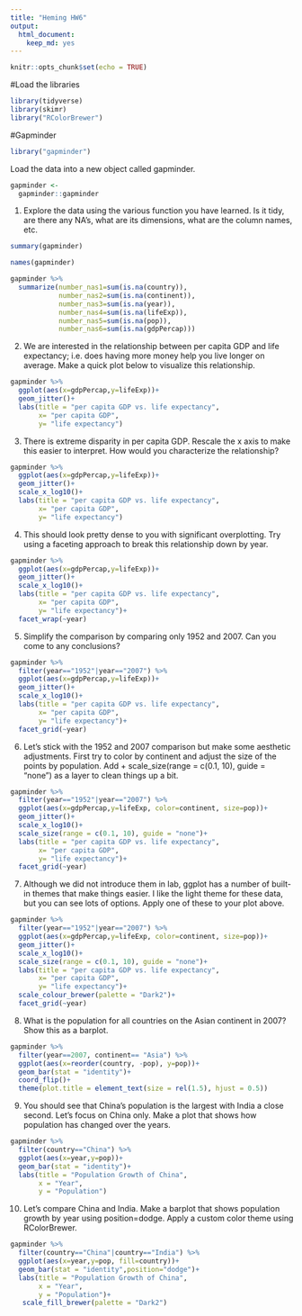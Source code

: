 ---
title: "Heming HW6"
output: 
  html_document: 
    keep_md: yes
---

```{r setup, include=FALSE}
knitr::opts_chunk$set(echo = TRUE)
```

#Load the libraries
```{r}
library(tidyverse)
library(skimr)
library("RColorBrewer")
```
#Gapminder
```{r}
library("gapminder")
```
Load the data into a new object called gapminder.
```{r}
gapminder <- 
  gapminder::gapminder
```
1. Explore the data using the various function you have learned. Is it tidy, are there any NA's, what are its dimensions, what are the column names, etc.

```{r}
summary(gapminder)
```
```{r}
names(gapminder)
```

```{r}
gapminder %>% 
  summarize(number_nas1=sum(is.na(country)),
            number_nas2=sum(is.na(continent)),
            number_nas3=sum(is.na(year)),
            number_nas4=sum(is.na(lifeExp)),
            number_nas5=sum(is.na(pop)),
            number_nas6=sum(is.na(gdpPercap)))
```
2. We are interested in the relationship between per capita GDP and life expectancy; i.e. does having more money help you live longer on average. Make a quick plot below to visualize this relationship.
```{r}
gapminder %>% 
  ggplot(aes(x=gdpPercap,y=lifeExp))+
  geom_jitter()+
  labs(title = "per capita GDP vs. life expectancy",
       x= "per capita GDP",
       y= "life expectancy")
```

3. There is extreme disparity in per capita GDP. Rescale the x axis to make this easier to interpret. How would you characterize the relationship?
```{r}
gapminder %>% 
  ggplot(aes(x=gdpPercap,y=lifeExp))+
  geom_jitter()+
  scale_x_log10()+
  labs(title = "per capita GDP vs. life expectancy",
       x= "per capita GDP",
       y= "life expectancy")
```
4. This should look pretty dense to you with significant overplotting. Try using a faceting approach to break this relationship down by year.
```{r}
gapminder %>% 
  ggplot(aes(x=gdpPercap,y=lifeExp))+
  geom_jitter()+
  scale_x_log10()+
  labs(title = "per capita GDP vs. life expectancy",
       x= "per capita GDP",
       y= "life expectancy")+
  facet_wrap(~year)
```
5. Simplify the comparison by comparing only 1952 and 2007. Can you come to any conclusions?
```{r}
gapminder %>% 
  filter(year=="1952"|year=="2007") %>%  
  ggplot(aes(x=gdpPercap,y=lifeExp))+
  geom_jitter()+
  scale_x_log10()+
  labs(title = "per capita GDP vs. life expectancy",
       x= "per capita GDP",
       y= "life expectancy")+
  facet_grid(~year)
```
6. Let's stick with the 1952 and 2007 comparison but make some aesthetic adjustments. First try to color by continent and adjust the size of the points by population. Add + scale_size(range = c(0.1, 10), guide = "none") as a layer to clean things up a bit.
```{r}
gapminder %>% 
  filter(year=="1952"|year=="2007") %>%  
  ggplot(aes(x=gdpPercap,y=lifeExp, color=continent, size=pop))+
  geom_jitter()+
  scale_x_log10()+
  scale_size(range = c(0.1, 10), guide = "none")+
  labs(title = "per capita GDP vs. life expectancy",
       x= "per capita GDP",
       y= "life expectancy")+
  facet_grid(~year)
```
7. Although we did not introduce them in lab, ggplot has a number of built-in themes that make things easier. I like the light theme for these data, but you can see lots of options. Apply one of these to your plot above.
```{r}
gapminder %>% 
  filter(year=="1952"|year=="2007") %>%  
  ggplot(aes(x=gdpPercap,y=lifeExp, color=continent, size=pop))+
  geom_jitter()+
  scale_x_log10()+
  scale_size(range = c(0.1, 10), guide = "none")+
  labs(title = "per capita GDP vs. life expectancy",
       x= "per capita GDP",
       y= "life expectancy")+
  scale_colour_brewer(palette = "Dark2")+
  facet_grid(~year)
```
8. What is the population for all countries on the Asian continent in 2007? Show this as a barplot.
```{r}
gapminder %>% 
  filter(year==2007, continent== "Asia") %>% 
  ggplot(aes(x=reorder(country, -pop), y=pop))+
  geom_bar(stat = "identity")+
  coord_flip()+
  theme(plot.title = element_text(size = rel(1.5), hjust = 0.5))
```

9. You should see that China's population is the largest with India a close second. Let's focus on China only. Make a plot that shows how population has changed over the years.
```{r}
gapminder %>% 
  filter(country=="China") %>% 
  ggplot(aes(x=year,y=pop))+
  geom_bar(stat = "identity")+
  labs(title = "Population Growth of China",
       x = "Year",
       y = "Population")
```

10. Let's compare China and India. Make a barplot that shows population growth by year using position=dodge. Apply a custom color theme using RColorBrewer.
```{r}
gapminder %>% 
  filter(country=="China"|country=="India") %>% 
  ggplot(aes(x=year,y=pop, fill=country))+
  geom_bar(stat = "identity",position="dodge")+
  labs(title = "Population Growth of China",
       x = "Year",
       y = "Population")+
   scale_fill_brewer(palette = "Dark2")
```

